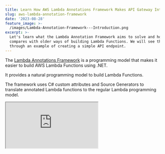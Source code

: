 ```yaml
---
title: Learn How AWS Lambda Annotations Framework Makes API Gateway Integration Easy.
slug: aws-lambda-annotation-framework
date: '2023-08-28'
feature_image: >-
  /images/Lambda-Annotation-Framework---Introduction.png
excerpt: >-
  Let's learn what the Lambda Annotation Framework aims to solve and how it
  compares with older ways of building Lambda Functions. We will see this
  through an example of creating a simple API endpoint.
---
```

The [Lambda Annotations Framework](https://github.com/aws/aws-lambda-dotnet/blob/master/Libraries/src/Amazon.Lambda.Annotations/README.md) is a programming model that makes it easier to build AWS Lambda Functions using .NET.

It provides a natural programming model to build Lambda Functions.

The framework uses C# custom attributes and Source Generators to translate annotated Lambda functions to the regular Lambda programming model.

<iframe src="https://www.youtube.com/embed/qWxjCkqX_lM?feature=oembed" />

_This article is sponsored by AWS and is part of my [AWS Series](/tag/aws/)._

In this blog post let's learn what the Lambda Annotation Framework aims to solve and how it compares with older ways of building Lambda Functions. We will see this through an example of creating a simple API endpoint.

First, we will build this using the traditional integration with API Gateway with a Lambda Function. We will then see how the Annotations Framework makes the process seamless and more straightforward.

## API Endpoint Using Lambda Programming Model

There are [several ways to build APIs](/blog/aws-lambda-dotnet-developer/#building-apis-with-aws-lambda) on AWS Lambda, including using API Gateway, Function URLs, and hosting ASP.NET Core Applications.

Below is a sample Lambda Function `MathPlus` that integrates with API Gateway to add two numbers.

It expects the numbers to add as path variables - `/{a}/{b}`

```csharp
public APIGatewayProxyResponse MathPlus(
    APIGatewayProxyRequest request, ILambdaContext context)
{
    if (!request.PathParameters.TryGetValue("a", out var aString) ||
        !request.PathParameters.TryGetValue("b", out var bString))
        return BadRequest();

    if (!int.TryParse(aString, out var a) || !int.TryParse(bString, out var b))
        return BadRequest();

    var sum = a + b;
    
    return OkResult(sum);
}

private static APIGatewayProxyResponse OkResult(int sum)
{
    return new APIGatewayProxyResponse
    {
        StatusCode = (int)HttpStatusCode.OK,
        Body = sum.ToString(),
        Headers = new Dictionary<string, string>
        {
            { "Content-Type", "text/plain" }
        }
    };
}

private static APIGatewayProxyResponse BadRequest()
{
    return new APIGatewayProxyResponse
    {
        StatusCode = (int)HttpStatusCode.BadRequest
    };
}
```

The Function code tries to retrieve the 2 numbers (a & b) from the PathParameters property on the `APIGatewayProxyRequest`. It then tried to convert them into an integer.

If the numbers are valid integer values, it returns the sum of them as a `OkResult`, if not it returns a `BadRequest`.

The Function code is verbose and tied to the API Gateway Request/Response models.

⚠️

 _The actual logic that we are interested in is only one line (adding the two numbers) and the rest of it is purely boilerplate code._

## API Endpoint Using Lambda Annotations Framework

Lambda Annotations Framework simplifies the default Lambda programming model and simplifies the Function code.

It removes the boilerplate code required to integrate with API Gateway.

💡

_The Annotations Framework uses C# Source Generators to generate the boilerplate code at compile time._ 

_Since this happens at compile time, there is no performance overhead in using Lambda Annotations Framework to build Lambda Functions._

To start using the Lambda Annotation Framework, add a reference to [Amazon.Lambda.Annotations](https://www.nuget.org/packages/Amazon.Lambda.Annotations) package.

The `LambdaFunction` attribute is used the decorate a .NET Function as a Lambda Function.

Depending on the type of API we are building in API Gateway, we can use the `RestApi` or the `HttpApi` attribute.

-   `RestApi` → Configures Lambda Function to be called from [API Gateway REST API](/blog/amazon-api-gateway-rest-api-introduction/).
-   `HttpApi` → Configures Lambda Function to be called from [API Gateway HTTP API](/blog/amazon-api-gateway-http-apis/).

The below Function implements the same API endpoint to add two numbers using the Annotations Framework.

```csharp
[LambdaFunction]
[HttpApi(LambdaHttpMethod.Get, "/add/{a}/{b}")]
public int Add(int a, int b, ILambdaContext lambdaContext)
{
    return a + b;
}
```

As you can see it is more close to the .NET programming language, which takes in two integers as the Function's input and returns the sum of them as the result.

### Annotations Framework Generated Code

All the boilerplate code is hidden by the function's attributes.

Below is a screenshot of the DLL from [JetBrains dotPeek application](https://www.jetbrains.com/decompiler/whatsnew/), showing the disassembled code of the Lambda Function generated by the C# Source Generators in the Annotations library.

![](/images/image.png)

Screenshot of the Function DLL in JetBrains dotPeek showing the disassembled code of the function generated by the C# source generato.

The generated source is very similar to the Lambda Function we wrote with the original Lambda Programming Model.

### Annotations Framework Generated CloudFormation Template

The .NET Annotations Framework also generates a CloudFormation template to make it easier to deploy the Lambda Function Code.

By default, it generates a file with the name `serverless.template`, which is defined in the `aws-lambda-tools-defaults.json` file as the `template` property.

Below is the generated CloudFormation template for the Function that we wrote above to add two numbers.

```
{
  "AWSTemplateFormatVersion": "2010-09-09",
  "Transform": "AWS::Serverless-2016-10-31",
  "Description": "This template is partially managed by Amazon.Lambda.Annotations (v1.0.0.0).",
  "Resources": {
    "AnnotationScratchFunctionAddGenerated": {
      "Type": "AWS::Serverless::Function",
      "Metadata": {
        "Tool": "Amazon.Lambda.Annotations",
        "SyncedEvents": [
          "RootGet"
        ]
      },
      "Properties": {
        "Runtime": "dotnet6",
        "CodeUri": ".",
        "MemorySize": 512,
        "Timeout": 60,
        "Policies": [
          "AWSLambdaBasicExecutionRole"
        ],
        "PackageType": "Zip",
        "Handler": "AnnotationScratch::AnnotationScratch.Function_Add_Generated::Add",
        "Events": {
          "RootGet": {
            "Type": "HttpApi",
            "Properties": {
              "Path": "/add/{a}/{b}",
              "Method": "GET"
            }
          }
        }
      }
    }
  }
}
```

It sets up an API Gateway HTTP API endpoint with the appropriate path and sets up the AWS Lambda Function integration to the source-generated function name - `AnnotationScratch::AnnotationScratch.Function_Add_Generated::Add`.

You can deploy the CloudFormation template from your IDE or also from the command line. It creates all the resources as part of a Stack and deploys the Lambda Function, the API Gateway, and the endpoint as part of it.

It also sets up the IAM policies for the Lambda Function and enables API Gateway to invoke the Lambda Function.  

Building API Endpoints backed by Lambda Functions has never been this easy. Hope this gives you a good introduction to get started using the Lambda Annotations Framework.

We will learn how to build a CRUD API using the Lambda Annotations Framework in an upcoming post.
